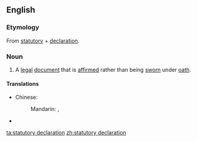==English==

===Etymology===
From [[statutory]] + [[declaration]].

===Noun===
{{wikipedia}}
{{en-noun}}

# {{legal}} A [[legal]] [[document]] that is [[affirm]]ed rather than being [[sworn]] under [[oath]].

====Translations====
{{trans-top|legal document that is affirmed rather than being sworn under oath}}
* Chinese:
*: Mandarin: {{t|zh|法定聲明|sc=Hani}}, {{t|zh|法定声明|tr=fǎdìng shēngmíng|sc=Hani}}
{{trans-mid}}
* {{trreq|Finnish}}
{{trans-bottom}}

[[ta:statutory declaration]]
[[zh:statutory declaration]]